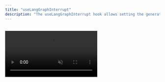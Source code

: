 ```yaml
---
title: "useLangGraphInterrupt"
description: "The useLangGraphInterrupt hook allows setting the generative UI to be displayed on LangGraph's Interrupt event."
---
```


<br />
<video src="/images/coagents/interrupt-flow.mp4" className="rounded-lg shadow-xl" loop playsInline controls autoPlay muted />

`useLangGraphInterrupt` is a React hook that you can use in your application to provide
custom UI to be rendered when using `interrupt` by LangGraph.
Once an Interrupt event is emitted, that hook would execute, allowing to receive user input with a user experience to your choice.

## Usage

### Simple Usage

```tsx title="app/page.tsx"
import { useLangGraphInterrupt } from "@copilotkit/react-core"; // [!code highlight]
// ...

const YourMainContent = () => {
  // ...
  // [!code highlight:16]
  // styles omitted for brevity
  useLangGraphInterrupt<string>({
    render: ({ event, resolve }) => (
      <div>
        <p>{event.value}</p>
        <form onSubmit={(e) => {
          e.preventDefault();
          resolve((e.target as HTMLFormElement).response.value);
        }}>
          <input type="text" name="response" placeholder="Enter your response" />
          <button type="submit">Submit</button>
        </form>
      </div>
    )
  });
  // ...

  return <div>{/* ... */}</div>
}
```

## Parameters

<PropertyReference name="action" type="Action" required>
  The action to perform when an Interrupt event is emitted. Either `handler` or `render` must be defined as arguments

    <PropertyReference name="name" type="string" required>
      The name of the action.
    </PropertyReference>

    <PropertyReference name="handler" type="(args: LangGraphInterruptRenderProps<T>) => any | Promise<any>">
      A handler to programmatically resolve the Interrupt, or perform operations which result will be passed to the `render` method
    </PropertyReference>

    <PropertyReference name="render" type="(props: LangGraphInterruptRenderProps<T>) => string | React.ReactElement">
        Render lets you define a custom component or string to render when an Interrupt event is emitted.
    </PropertyReference>
</PropertyReference>

<PropertyReference name="dependencies" type="any[]">
  An optional array of dependencies.
</PropertyReference>
